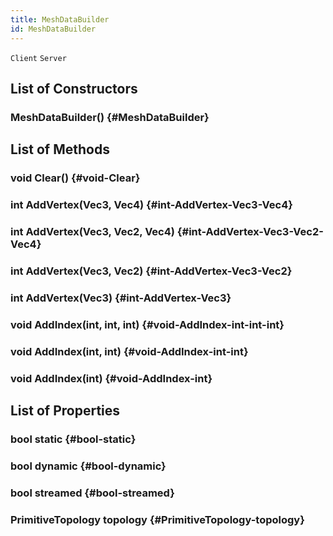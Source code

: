 ```yaml
---
title: MeshDataBuilder
id: MeshDataBuilder
---
```

`Client`
`Server`

## List of Constructors

### MeshDataBuilder() {#MeshDataBuilder}

## List of Methods

### void Clear() {#void-Clear}

### int AddVertex(Vec3, Vec4) {#int-AddVertex-Vec3-Vec4}

### int AddVertex(Vec3, Vec2, Vec4) {#int-AddVertex-Vec3-Vec2-Vec4}

### int AddVertex(Vec3, Vec2) {#int-AddVertex-Vec3-Vec2}

### int AddVertex(Vec3) {#int-AddVertex-Vec3}

### void AddIndex(int, int, int) {#void-AddIndex-int-int-int}

### void AddIndex(int, int) {#void-AddIndex-int-int}

### void AddIndex(int) {#void-AddIndex-int}

## List of Properties

### bool static {#bool-static}

### bool dynamic {#bool-dynamic}

### bool streamed {#bool-streamed}

### PrimitiveTopology topology {#PrimitiveTopology-topology}

